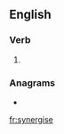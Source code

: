 ==English==

===Verb===
{{en-verb|synergis}}

# {{alternative spelling of|synergize|lang=en}}

===Anagrams===
* {{l|en|synergies}}

[[fr:synergise]]